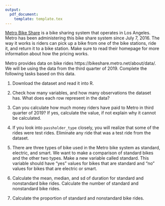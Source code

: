 ```yaml
---
output: 
  pdf_document:
    template: template.tex
---
```


\section{Keeping R tidy}

[Metro Bike Share](https://bikeshare.metro.net/) is a bike sharing system that operates in Los Angeles. Metro has been administering this bike share system since July 7, 2016. The way it works is riders can pick up a bike from one of the bike stations, ride it, and return it to a bike station. Make sure to read their homepage for more information about how the pricing works. 

Metro provides data on bike rides https://bikeshare.metro.net/about/data/. We will be using the data from the third quarter of 2019. Complete the following tasks based on this data.

1. Download the dataset and read it into R.

2. Check how many variables, and how many observations the dataset has. What does each row represent in the data?

3. Can you calculate how much money riders have paid to Metro in third quarter of 2019? If yes, calculate the value, if not explain why it cannot be calculated.

4. If you look into `passholder_type` closely, you will realize that some of the rides were test rides. Eliminate any ride that was a test ride from the dataset. 

5. There are three types of bike used in the Metro bike system as standard, electric, and smart. We want to make a comparison of standard bikes and the other two types. Make a new variable called standard. This variable should have "yes" values for bikes that are standard and "no" values for bikes that are electric or smart.

6. Calculate the mean, median, and sd of duration for standard and nonstandard bike rides. Calculate the number of standard and nonstandard bike rides.

7. Calculate the proportion of standard and nonstandard bike rides.